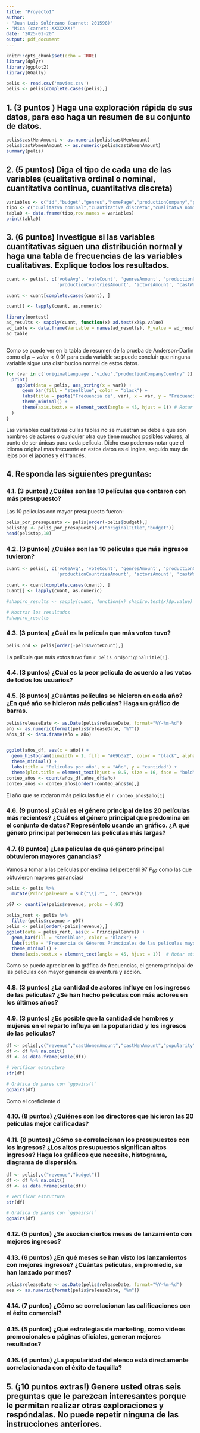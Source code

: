 ```yaml
---
title: "Proyecto1"
author:
- "Juan Luis Solórzano (carnet: 201598)"
- "Mica (carnet: XXXXXXX)"
date: "2025-01-20"
output: pdf_document
---
```







```r
knitr::opts_chunk$set(echo = TRUE)
library(dplyr)
library(ggplot2)
library(GGally)

```


```r
pelis <- read.csv('movies.csv')
pelis <- pelis[complete.cases(pelis),]
```


## 1. (3 puntos ) Haga una exploración rápida de sus datos, para eso haga un resumen de su conjunto de datos.
```r
pelis$castMenAmount <- as.numeric(pelis$castMenAmount)
pelis$castWomenAmount <- as.numeric(pelis$castWomenAmount)
summary(pelis)
```



## 2. (5 puntos) Diga el tipo de cada una de las variables (cualitativa ordinal o nominal, cuantitativa continua, cuantitativa discreta)


```r
variables <- c("id","budget","genres","homePage","productionCompany","productionCompanyCountry","productionCountry","revenue","runtime","video","director","actors","actorsPopularity","actorsCharacter","originalTitle","title","originalLanguage","popularity","releaseDate","voteAvg","voteCount","genresAmount","productionCoAmount","productionCountriesAmount","actorsAmount","castWomenAmount","castMenAmount")
tipo <- c("cualitatva nominal","cuantitativa discreta","cualitatva nominal","cualitatva nominal","cualitatva nominal","cualitatva nominal","cualitatva nominal","cuantitativa discreta","cuantitativa discreta","cualitatva nominal","cualitatva nominal","cualitatva nominal","cuantitativa continua","cualitatva nominal","cualitatva nominal","cualitatva nominal","cualitatva nominal","cuantitativa continua","cualitativa ordinal","cuantitativa continua","cuantitativa discreta","cuantitativa discreta","cuantitativa discreta","cuantitativa discreta","cuantitativa discreta","cuantitativa discreta","cuantitativa discreta")
tabla0 <- data.frame(tipo,row.names = variables)
print(tabla0)
```





## 3. (6 puntos) Investigue si las variables cuantitativas siguen una distribución normal y haga una tabla de frecuencias de las variables cualitativas. Explique todos los resultados.
```r

cuant <- pelis[, c('voteAvg', 'voteCount', 'genresAmount', 'productionCoAmount', 
                   'productionCountriesAmount', 'actorsAmount', 'castWomenAmount', 'castMenAmount')]

cuant <- cuant[complete.cases(cuant), ]

cuant[] <- lapply(cuant, as.numeric)

library(nortest)
ad_results <- sapply(cuant, function(x) ad.test(x)$p.value)
ad_table <- data.frame(Variable = names(ad_results), P_value = ad_results)
ad_table



```
Como se puede ver en la tabla de resumen de la prueba de Anderson-Darlin como el $p-valor < 0.01$ para cada variable se puede concluir que ninguna variable sigue una distribucion normal de estos datos.

```r

for (var in c('originalLanguage','video',"productionCompanyCountry" )) {
  print(
    ggplot(data = pelis, aes_string(x = var)) +
      geom_bar(fill = "steelblue", color = "black") +
      labs(title = paste("Frecuencia de", var), x = var, y = "Frecuencia") +
      theme_minimal() +
      theme(axis.text.x = element_text(angle = 45, hjust = 1)) # Rotar etiquetas si son muchas
  )
}
```
Las variables cualitativas cullas tablas no se muestran se debe a que son nombres de actores o cualquier otra que tiene muchos posibles valores, al punto de ser únicas para cada película. 
Dicho eso podemos notar que el idioma original mas frecuente en estos datos es el ingles, seguido muy de lejos por el japones y el francés.


## 4. Responda las siguientes preguntas:

### 4.1. (3 puntos) ¿Cuáles son las 10 películas que contaron con más presupuesto?

Las 10 peliculas con mayor presupuesto fueron:
```r
pelis_por_presupuesto <- pelis[order(-pelis$budget),]
pelistop <- pelis_por_presupuesto[,c("originalTitle","budget")]
head(pelistop,10) 

```

### 4.2. (3 puntos) ¿Cuáles son las 10 películas que más ingresos tuvieron?


```r
cuant <- pelis[, c('voteAvg', 'voteCount', 'genresAmount', 'productionCoAmount', 
                   'productionCountriesAmount', 'actorsAmount', 'castWomenAmount', 'castMenAmount')]

cuant <- cuant[complete.cases(cuant), ]  
cuant[] <- lapply(cuant, as.numeric)

#shapiro_results <- sapply(cuant, function(x) shapiro.test(x)$p.value)

# Mostrar los resultados
#shapiro_results

```

### 4.3. (3 puntos) ¿Cuál es la película que más votos tuvo?
```r
pelis_ord <- pelis[order(-pelis$voteCount),]

```
La película que más votos tuvo fue `r pelis_ord$originalTitle[1] `.

### 4.4. (3 puntos) ¿Cuál es la peor película de acuerdo a los votos de todos los usuarios?



### 4.5. (8 puntos) ¿Cuántas películas se hicieron en cada año? ¿En qué año se hicieron más películas? Haga un gráfico de barras.

```r
pelis$releaseDate <- as.Date(pelis$releaseDate, format="%Y-%m-%d")  
año <- as.numeric(format(pelis$releaseDate, "%Y"))
años_df <- data.frame(año = año)


ggplot(años_df, aes(x = año)) +
  geom_histogram(binwidth = 1, fill = "#69b3a2", color = "black", alpha = 0.7) +
  theme_minimal() +
  labs(title = "Peliculas por año", x = "Año", y = "cantidad") +
  theme(plot.title = element_text(hjust = 0.5, size = 16, face = "bold"))
conteo_años <- count(años_df,años_df$año)
conteo_años <- conteo_años[order(-conteo_años$n),]
```
El año que se rodaron más películas fue el `r conteo_años$año[1]`


### 4.6. (9 puntos) ¿Cuál es el género principal de las 20 películas más recientes? ¿Cuál es el género principal que predomina en el conjunto de datos? Represéntelo usando un gráfico. ¿A qué género principal pertenecen las películas más largas?




### 4.7. (8 puntos) ¿Las películas de qué género principal obtuvieron mayores ganancias?
Vamos a tomar a las películas por encima del percentil 97 $P_{97}$ como las que obtuvieron mayores ganancias\\
```r
pelis <- pelis %>%
  mutate(PrincipalGenre = sub("\\|.*", "", genres))

p97 <- quantile(pelis$revenue, probs = 0.97)

pelis_rent <- pelis %>%
  filter(pelis$revenue > p97)
pelis <- pelis[order(-pelis$revenue),]
ggplot(data = pelis_rent, aes(x = PrincipalGenre)) +
  geom_bar(fill = "steelblue", color = "black") +
  labs(title = "Frecuencia de Géneros Principales de las peliculas mayores a P97", x = "Género", y = "Frecuencia") +
  theme_minimal() +
  theme(axis.text.x = element_text(angle = 45, hjust = 1))  # Rotar etiquetas

```
Como se puede apreciar en la gráfica de frecuencias, el genero principal de las peliculas con mayor ganancia es aventura y acción. 

### 4.8. (3 puntos) ¿La cantidad de actores influye en los ingresos de las películas? ¿Se han hecho películas con más actores en los últimos años?


### 4.9. (3 puntos) ¿Es posible que la cantidad de hombres y mujeres en el reparto influya en la popularidad y los ingresos de las películas?

```r
df <- pelis[,c("revenue","castWomenAmount","castMenAmount","popularity")]
df <- df %>% na.omit()
df <- as.data.frame(scale(df))

# Verificar estructura
str(df)

# Gráfica de pares con `ggpairs()`
ggpairs(df)
```
Como el coeficiente d


### 4.10. (8 puntos) ¿Quiénes son los directores que hicieron las 20 películas mejor calificadas?


### 4.11. (8 puntos) ¿Cómo se correlacionan los presupuestos con los ingresos? ¿Los altos presupuestos significan altos ingresos? Haga los gráficos que necesite, histograma, diagrama de dispersión.
```r
df <- pelis[,c("revenue","budget")]
df <- df %>% na.omit()
df <- as.data.frame(scale(df))

# Verificar estructura
str(df)

# Gráfica de pares con `ggpairs()`
ggpairs(df)
```



### 4.12. (5 puntos) ¿Se asocian ciertos meses de lanzamiento con mejores ingresos?


### 4.13. (6 puntos) ¿En qué meses se han visto los lanzamientos con mejores ingresos? ¿Cuántas películas, en promedio, se han lanzado por mes?

```r
pelis$releaseDate <- as.Date(pelis$releaseDate, format="%Y-%m-%d")  
mes <- as.numeric(format(pelis$releaseDate, "%m"))

```



### 4.14. (7 puntos) ¿Cómo se correlacionan las calificaciones con el éxito comercial?


### 4.15. (5 puntos) ¿Qué estrategias de marketing, como videos promocionales o páginas oficiales, generan mejores resultados?


### 4.16. (4 puntos) ¿La popularidad del elenco está directamente correlacionada con el éxito de taquilla?


## 5. (¡10 puntos extras!) Genere usted otras seis preguntas que le parezcan interesantes porque le permitan realizar otras exploraciones y respóndalas. No puede repetir ninguna de las instrucciones anteriores.



